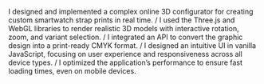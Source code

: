 I designed and implemented a complex online 3D configurator for creating custom smartwatch strap prints in real time.
/
I used the Three.js and WebGL libraries to render realistic 3D models with interactive rotation, zoom, and variant selection.
/
I integrated an API to convert the graphic design into a print-ready CMYK format.
/
I designed an intuitive UI in vanilla JavaScript, focusing on user experience and responsiveness across all device types.
/
I optimized the application’s performance to ensure fast loading times, even on mobile devices.